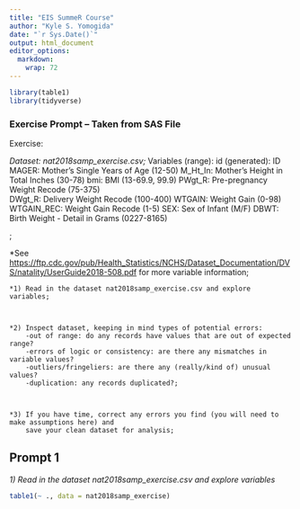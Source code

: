 ---
title: "EIS SummeR Course"
author: "Kyle S. Yomogida"
date: "`r Sys.Date()`"
output: html_document
editor_options: 
  markdown: 
    wrap: 72
---

```{r}
library(table1)
library(tidyverse)
```

### Exercise Prompt -- Taken from SAS File

Exercise:

*Dataset: nat2018samp_exercise.csv;* Variables (range): id (generated):
ID MAGER: Mother's Single Years of Age (12-50) M_Ht_In: Mother's Height
in Total Inches (30-78) bmi: BMI (13-69.9, 99.9) PWgt_R: Pre-pregnancy
Weight Recode (75-375)\
DWgt_R: Delivery Weight Recode (100-400) WTGAIN: Weight Gain (0-98)
WTGAIN_REC: Weight Gain Recode (1-5) SEX: Sex of Infant (M/F) DBWT:
Birth Weight - Detail in Grams (0227-8165)

;

\*See
<https://ftp.cdc.gov/pub/Health_Statistics/NCHS/Dataset_Documentation/DVS/natality/UserGuide2018-508.pdf>
for more variable information;

```         
*1) Read in the dataset nat2018samp_exercise.csv and explore variables;



*2) Inspect dataset, keeping in mind types of potential errors:
    -out of range: do any records have values that are out of expected range?
    -errors of logic or consistency: are there any mismatches in variable values?
    -outliers/fringeliers: are there any (really/kind of) unusual values?
    -duplication: any records duplicated?;



*3) If you have time, correct any errors you find (you will need to make assumptions here) and 
    save your clean dataset for analysis;
```

## Prompt 1

*1) Read in the dataset nat2018samp_exercise.csv and explore variables*

```{r}
table1(~ ., data = nat2018samp_exercise)


```

